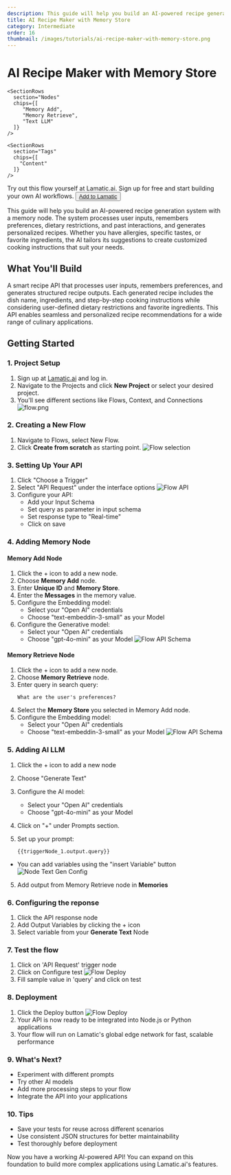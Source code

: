 ```yaml
---
description: This guide will help you build an AI-powered recipe generation system with memory. The system remembers user preferences, dietary restrictions, and past interactions to generate personalized recipes. Whether you have allergies, specific tastes, or favorite ingredients, the AI tailors its suggestions to create customized cooking instructions that suit your needs.
title: AI Recipe Maker with Memory Store
category: Intermediate
order: 16
thumbnail: /images/tutorials/ai-recipe-maker-with-memory-store.png
---
```


# AI Recipe Maker with Memory Store
<div className="grid md:grid-cols-1 gap-2 mb-8">
  <div className="">
    <SectionRows 
      section="Difficulty Level" 
      chips={["Intermediate"]} 
    />
    
    <SectionRows 
      section="Nodes" 
      chips={[
         "Memory Add",
         "Memory Retrieve",
         "Text LLM"
      ]} 
    />
    
    <SectionRows 
      section="Tags" 
      chips={[
        "Content"
      ]} 
    />
  </div>
</div>

<div className="mt-4 mb-4">
  <Callout>
  Try out this flow yourself at Lamatic.ai. Sign up for free and start building your own AI workflows.
  <Button variant="destructive" className="mt-3" href="https://studio.lamatic.ai/_?templateSlug=recipe-maker-with-memory" size="sm" asChild>
    <a href="https://studio.lamatic.ai/_?templateSlug=recipe-maker-with-memory" target="_blank">Add to Lamatic</a>
  </Button>
</Callout>
</div>


This guide will help you build an AI-powered recipe generation system with a memory node. The system processes user inputs, remembers preferences, dietary restrictions, and past interactions, and generates personalized recipes. Whether you have allergies, specific tastes, or favorite ingredients, the AI tailors its suggestions to create customized cooking instructions that suit your needs.

## What You'll Build

A smart recipe API that processes user inputs, remembers preferences, and generates structured recipe outputs. Each generated recipe includes the dish name, ingredients, and step-by-step cooking instructions while considering user-defined dietary restrictions and favorite ingredients. This API enables seamless and personalized recipe recommendations for a wide range of culinary applications.

## Getting Started

### 1. Project Setup

1. Sign up at [Lamatic.ai](https://lamatic.ai/) and log in.
1. Navigate to the Projects and click **New Project** or select your desired project.
1. You'll see different sections like Flows, Context, and Connections
   ![flow.png](./img/ai-review-responder/flow.png)

### 2. Creating a New Flow

1. Navigate to Flows, select New Flow.
2. Click **Create from scratch** as starting point.
   ![Flow selection](./img/ai-review-responder/flow-start.png)

### 3. Setting Up Your API

1. Click "Choose a Trigger"
2. Select "API Request" under the interface options
   ![Flow API](./img/ai-review-responder/flow-step2.png)
3. Configure your API:
   - Add your Input Schema
   - Set query as parameter in input schema
   - Set response type to "Real-time"
   - Click on save

### 4. Adding Memory Node

#### Memory Add Node

1. Click the + icon to add a new node.
2. Choose **Memory Add** node.
3. Enter **Unique ID** and **Memory Store**.
4. Enter the **Messages** in the memory value.
5. Configure the Embedding model:
   - Select your "Open AI" credentials
   - Choose "text-embeddin-3-small" as your Model
6. Configure the Generative model:
   - Select your "Open AI" credentials
   - Choose "gpt-4o-mini" as your Model
     ![Flow API Schema](./img/recipe-gen-with-memory/memory-add.png)

#### Memory Retrieve Node

1. Click the + icon to add a new node.
2. Choose **Memory Retrieve** node.
3. Enter query in search query:
   ```
   What are the user's preferences?
   ```
4. Select the **Memory Store** you selected in Memory Add node.
5. Configure the Embedding model:
   - Select your "Open AI" credentials
   - Choose "text-embeddin-3-small" as your Model
     ![Flow API Schema](./img/recipe-gen-with-memory/memory-retrieve.png)

### 5. Adding AI LLM

1. Click the + icon to add a new node
2. Choose "Generate Text"
3. Configure the AI model:
   - Select your "Open AI" credentials
   - Choose "gpt-4o-mini" as your Model
4. Click on "+" under Prompts section.
5. Set up your prompt:

   ```
   {{triggerNode_1.output.query}}

   ```

- You can add variables using the "insert Variable" button
  ![Node Text Gen Config](./img/recipe-gen-with-memory/text-llm.png)

5. Add output from Memory Retrieve node in **Memories**

### 6. Configuring the reponse

1. Click the API response node
2. Add Output Variables by clicking the + icon
3. Select variable from your **Generate Text** Node

### 7. Test the flow

1. Click on 'API Request' trigger node
2. Click on Configure test
   ![Flow Deploy](./img/recipe-gen-with-memory/testing.png)
3. Fill sample value in 'query' and click on test

### 8. Deployment

1. Click the Deploy button
   ![Flow Deploy](./img/ai-review-responder/deploy.png)
2. Your API is now ready to be integrated into Node.js or Python applications
3. Your flow will run on Lamatic's global edge network for fast, scalable performance

### 9. What's Next?

- Experiment with different prompts
- Try other AI models
- Add more processing steps to your flow
- Integrate the API into your applications

### 10. Tips

- Save your tests for reuse across different scenarios
- Use consistent JSON structures for better maintainability
- Test thoroughly before deployment

Now you have a working AI-powered API! You can expand on this foundation to build more complex applications using Lamatic.ai's features.
